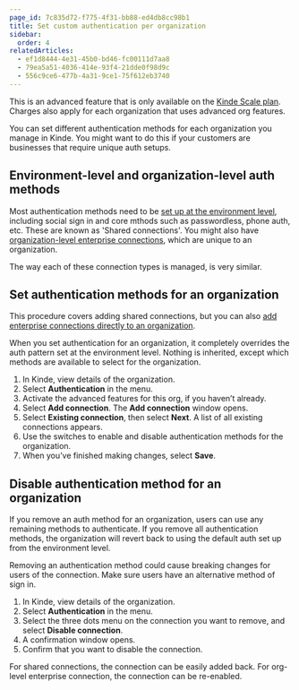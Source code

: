 ```yaml
---
page_id: 7c835d72-f775-4f31-bb88-ed4db8cc98b1
title: Set custom authentication per organization
sidebar:
  order: 4
relatedArticles:
  - ef1d8444-4e31-45b0-bd46-fc00111d7aa8
  - 79ea5a51-4036-414e-93f4-21dde0f98d9c
  - 556c9ce6-477b-4a31-9ce1-75f612eb3740
---
```


<Aside type="upgrade">

This is an advanced feature that is only available on the [Kinde Scale plan](https://kinde.com/pricing/). Charges also apply for each organization that uses advanced org features.

</Aside>

You can set different authentication methods for each organization you manage in Kinde. You might want to do this if your customers are businesses that require unique auth setups.

## Environment-level and organization-level auth methods

Most authentication methods need to be [set up at the environment level](/authenticate/authentication-methods/set-up-user-authentication/), including social sign in and core mthods such as passwordless, phone auth, etc. These are known as 'Shared connections'. You might also have [organization-level enterprise connections](/authenticate/enterprise-connections/enterprise-connections-b2b/), which are unique to an organization. 

The way each of these connection types is managed, is very similar. 

## Set authentication methods for an organization

This procedure covers adding shared connections, but you can also [add enterprise connections directly to an organization](/authenticate/enterprise-connections/about-enterprise-connections/). 

<Aside type="warning">

When you set authentication for an organization, it completely overrides the auth pattern set at the environment level. Nothing is inherited, except which methods are available to select for the organization.

</Aside>

1. In Kinde, view details of the organization.
2. Select **Authentication** in the menu.
3. Activate the advanced features for this org, if you haven’t already.
4. Select **Add connection**. The **Add connection** window opens.
5. Select **Existing connection**, then select **Next**. A list of all existing connections appears. 
6. Use the switches to enable and disable authentication methods for the organization.
7. When you’ve finished making changes, select **Save**.

## Disable authentication method for an organization

If you remove an auth method for an organization, users can use any remaining methods to authenticate. If you remove all authentication methods, the organization will revert back to using the default auth set up from the environment level.

<Aside type="warning">

Removing an authentication method could cause breaking changes for users of the connection. Make sure users have an alternative method of sign in.

</Aside>

1. In Kinde, view details of the organization.
2. Select **Authentication** in the menu.
3. Select the three dots menu on the connection you want to remove, and select **Disable connection**.
4. A confirmation window opens. 
5. Confirm that you want to disable the connection.

For shared connections, the connection can be easily added back.
For org-level enterprise connection, the connection can be re-enabled.
